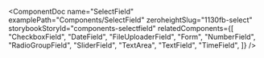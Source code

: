 
<ComponentDoc
  name="SelectField"
  examplePath="Components/SelectField"
  zeroheightSlug="1130fb-select"
  storybookStoryId="components-selectfield"
  relatedComponents={[
    "CheckboxField",
    "DateField",
    "FileUploaderField",
    "Form",
    "NumberField",
    "RadioGroupField",
    "SliderField",
    "TextArea",
    "TextField",
    "TimeField",
  ]}
/>
